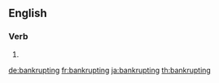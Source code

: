==English==

===Verb===
{{head|en|present participle}}

# {{present participle of|bankrupt|lang=en}}

[[de:bankrupting]]
[[fr:bankrupting]]
[[ja:bankrupting]]
[[th:bankrupting]]